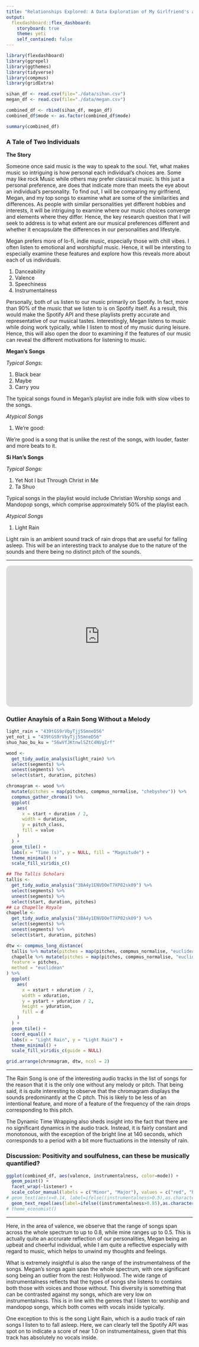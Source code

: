 ```yaml
---
title: "Relationships Explored: A Data Exploration of My Girlfriend's and My Spotify Top 50 Songs (and its reflection of our personalities)"
output: 
  flexdashboard::flex_dashboard:
    storyboard: true
    theme: yeti
    self_contained: false
---
```


```r
library(flexdashboard)
library(ggrepel)
library(ggthemes)
library(tidyverse)
library(compmus)
library(gridExtra)

sihan_df <- read.csv(file="./data/sihan.csv")
megan_df <- read.csv(file="./data/megan.csv")

combined_df <- rbind(sihan_df, megan_df)
combined_df$mode <- as.factor(combined_df$mode)

summary(combined_df)
```

### A Tale of Two Individuals

**The Story**

Someone once said music is the way to speak to the soul. Yet, what makes music so intriguing is how personal each individual's choices are. Some may like rock Music while others may prefer classical music. Is this just a personal preference, are does that indicate more than meets the eye about an individual's personality. To find out, I will be comparing my girlfriend, Megan, and my top songs to examine what are some of the similarities and differences. As people with similar personalities yet different hobbies and interests, it will be intriguing to examine where our music choices converge and elements where they differ. Hence, the key research question that I will seek to address is to what extent are our musical preferences different and whether it encapsulate the differences in our personalities and lifestyle.

Megan prefers more of lo-fi, indie music, especially those with chill vibes. I often listen to emotional and worshipful music. Hence, it will be intersting to especially examine these features and explore how this reveals more about each of us individuals.

1. Danceability
2. Valence
3. Speechiness
4. Instrumentalness 

Personally, both of us listen to our music primarily on Spotify. In fact, more than 90% of the music that we listen to is on Spotify itself. As a result, this would make the Spotify API and these playlists pretty accurate and representative of our musical tastes. Interestingly, Megan listens to music while doing work typically, while I listen to most of my music during leisure. Hence, this will also open the door to examining if the features of our music can reveal the different motivations for listening to music.

**Megan's Songs**

*Typical Songs:*

1. Black bear
2. Maybe
3. Carry you

The typical songs found in Megan's playlist are indie folk with slow vibes to the songs.

*Atypical Songs*

1. We’re good: 

We're good is a song that is unlike the rest of the songs, with louder, faster and more beats to it.


**Si Han's Songs**

*Typical Songs:*

1. Yet Not I but Through Christ in Me
2. Ta Shuo

Typical songs in the playlist would include Christian Worship songs and Mandopop songs, which comprise approximately 50% of the playlist each.

*Atypical Songs*

1. Light Rain

Light rain is an ambient sound track of rain drops that are useful for falling asleep. This will be an interesting track to analyse due to the nature of the sounds and there being no distinct pitch of the sounds.


***

<iframe style="border-radius:12px" src="https://open.spotify.com/embed/playlist/0dvRhGMEoCG9s8WA3ATLYd?utm_source=generator" width="100%" height="380" frameBorder="0" allowfullscreen="" allow="autoplay; clipboard-write; encrypted-media; fullscreen; picture-in-picture"></iframe>





### Outlier Anaylsis of a Rain Song Without a Melody

```r

light_rain = "439tGS9rVbyTjj5SmneD56"
yet_not_i = "439tGS9rVbyTjj5SmneD56"
shuo_hao_bu_ku = "56wVfJKtnwlSZtC4NVgIrf"

wood <-
  get_tidy_audio_analysis(light_rain) %>%
  select(segments) %>%
  unnest(segments) %>%
  select(start, duration, pitches)

chromagram <- wood %>%
  mutate(pitches = map(pitches, compmus_normalise, "chebyshev")) %>%
  compmus_gather_chroma() %>% 
  ggplot(
    aes(
      x = start + duration / 2,
      width = duration,
      y = pitch_class,
      fill = value
    )
  ) +
  geom_tile() +
  labs(x = "Time (s)", y = NULL, fill = "Magnitude") +
  theme_minimal() +
  scale_fill_viridis_c()
```

```r
## The Tallis Scholars
tallis <-
  get_tidy_audio_analysis("3BA4y1ENVDOeT7XP82sk09") %>%
  select(segments) %>%
  unnest(segments) %>%
  select(start, duration, pitches)
## La Chapelle Royale
chapelle <-
  get_tidy_audio_analysis("3BA4y1ENVDOeT7XP82sk09") %>%
  select(segments) %>%
  unnest(segments) %>%
  select(start, duration, pitches)

dtw <- compmus_long_distance(
  tallis %>% mutate(pitches = map(pitches, compmus_normalise, "euclidean")),
  chapelle %>% mutate(pitches = map(pitches, compmus_normalise, "euclidean")),
  feature = pitches,
  method = "euclidean"
) %>%
  ggplot(
    aes(
      x = xstart + xduration / 2,
      width = xduration,
      y = ystart + yduration / 2,
      height = yduration,
      fill = d
    )
  ) +
  geom_tile() +
  coord_equal() +
  labs(x = "Light Rain", y = "Light Rain") +
  theme_minimal() +
  scale_fill_viridis_c(guide = NULL)

grid.arrange(chromagram, dtw, ncol = 2) 
```

***

The Rain Song is one of the interesting audio tracks in the list of songs for the reason that it is the only one without any melody or pitch. That being said, it is quite interesting to observe that the chromagram displays the sounds predominantly at the C pitch. This is likely to be less of an intentional feature, and more of a feature of the frequency of the rain drops corresponding to this pitch.

The Dynamic Time Wrapping also sheds insight into the fact that there are no significant dynamics in the audio track. Instead, it is fairly constant and monotonous, with the exception of the bright line at 140 seconds, which corresponds to a period with a bit more fluctuations in the intensity of rain.





### Discussion: Positivity and soulfulness, can these be musically quantified?

```r
ggplot(combined_df, aes(valence, instrumentalness, color=mode)) +
  geom_point() +
  facet_wrap(~listener) +
  scale_color_manual(labels = c("Minor", "Major"), values = c("red", "blue")) +
# geom_text(aes(x=0.14, label=ifelse((instrumentalness>0.5),as.character(name),'')))
  geom_text_repel(aes(label=ifelse((instrumentalness>0.85),as.character(name),''))) 
# theme_economist()
```

*** 

Here, in the area of valence, we observe that the range of songs span across the whole spectrum to up to 0.8, while mine ranges up to 0.5. This is actually quite an accrurate reflection of our personalities, Megan being an upbeat and cheerful individual, while I am quite a reflective especially with regard to music, which helps to unwind my thoughts and feelings.

What is extremely insightful is also the range of the instrumentalness of the songs. Megan's songs again span the whole spectrum, with one significant song being an outlier from the rest: Hollywood. The wide range of instrumentalness reflects that the types of songs she listens to contains both those with voices and those without. This diversity is something that can be contrasted against my songs, which are very low on instrumentalness. This is in line with the genres that I listen to: worship and mandopop songs, which both comes with vocals inside typically.

One exception to this is the song Light Rain, which is a audio track of rain songs I listen to to fall asleep. Here, we can clearly tell the Spotify API was spot on to indicate a score of near 1.0 on instrumentalness, given that this track has absolutely no vocals inside.


